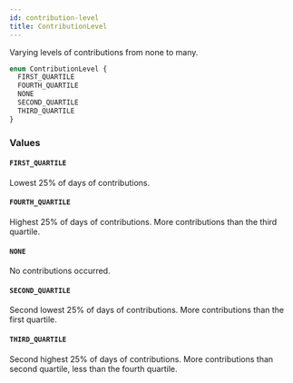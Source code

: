 ```yaml
---
id: contribution-level
title: ContributionLevel
---
```


Varying levels of contributions from none to many.

```graphql
enum ContributionLevel {
  FIRST_QUARTILE
  FOURTH_QUARTILE
  NONE
  SECOND_QUARTILE
  THIRD_QUARTILE
}
```

### Values

#### `FIRST_QUARTILE`

Lowest 25% of days of contributions.

#### `FOURTH_QUARTILE`

Highest 25% of days of contributions. More contributions than the third quartile.

#### `NONE`

No contributions occurred.

#### `SECOND_QUARTILE`

Second lowest 25% of days of contributions. More contributions than the first quartile.

#### `THIRD_QUARTILE`

Second highest 25% of days of contributions. More contributions than second quartile, less than the fourth quartile.
